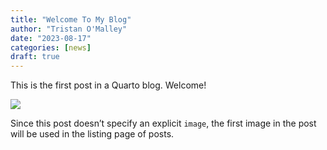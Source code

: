 ```yaml
---
title: "Welcome To My Blog"
author: "Tristan O'Malley"
date: "2023-08-17"
categories: [news]
draft: true
---
```


This is the first post in a Quarto blog. Welcome!

![](thumbnail.jpg)

Since this post doesn't specify an explicit `image`, the first image in the post will be used in the listing page of posts.
